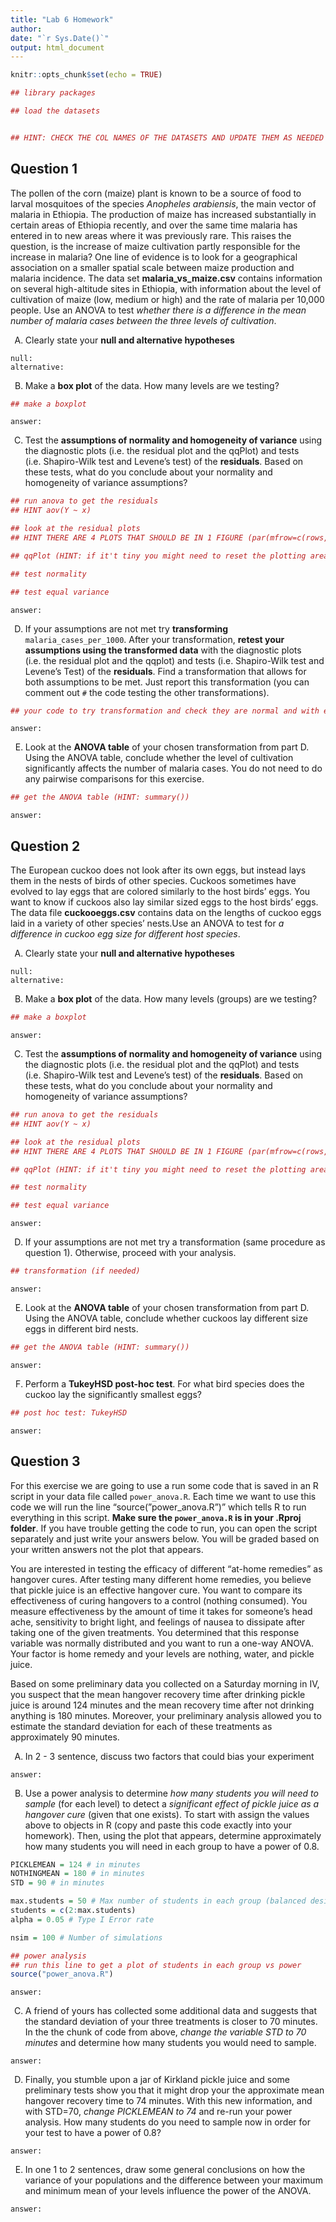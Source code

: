 ---
title: "Lab 6 Homework"
author:
date: "`r Sys.Date()`"
output: html_document
---

```{r setup, include=FALSE}
knitr::opts_chunk$set(echo = TRUE)

## library packages

```

```{r, message=FALSE}
## load the datasets


## HINT: CHECK THE COL NAMES OF THE DATASETS AND UPDATE THEM AS NEEDED
```


## Question 1  

The pollen of the corn (maize) plant is known to be a source of food to larval mosquitoes of the species *Anopheles arabiensis*, the main vector of malaria in Ethiopia. The production of maize has increased substantially in certain areas of Ethiopia recently, and over the same time malaria has entered in to new areas where it was previously rare. This raises the question, is the increase of maize cultivation partly responsible for the increase in malaria? One line of evidence is to look for a geographical association on a smaller spatial scale between maize production and malaria incidence. The data set **malaria_vs_maize.csv** contains information on several high-altitude sites in Ethiopia, with information about the level of cultivation of maize (low, medium or high) and the rate of malaria per 10,000 people. Use an ANOVA to test *whether there is a difference in the mean number of malaria cases between the three levels of cultivation*.

(A) Clearly state your **null and alternative hypotheses**  

`null:  `\
`alternative: `

(B) Make a **box plot** of the data. How many levels are we testing?    

```{r}
## make a boxplot 


```

`answer: `

(C) Test the **assumptions of normality and homogeneity of variance** using the diagnostic plots (i.e. the residual plot and the qqPlot) and tests (i.e. Shapiro-Wilk test and Levene's test) of the **residuals**. Based on these tests, what do you conclude about your normality and homogeneity of variance assumptions?   
```{r}
## run anova to get the residuals
## HINT aov(Y ~ x)

## look at the residual plots
## HINT THERE ARE 4 PLOTS THAT SHOULD BE IN 1 FIGURE (par(mfrow=c(rows, cols)))

## qqPlot (HINT: if it't tiny you might need to reset the plotting area with par)

## test normality

## test equal variance

```

`answer: `

(D) If your assumptions are not met try **transforming** `malaria_cases_per_1000`. After your transformation, **retest your assumptions using the transformed data** with the diagnostic plots (i.e. the residual plot and the qqplot) and tests (i.e. Shapiro-Wilk test and Levene's Test) of the **residuals**. Find a transformation that allows for both assumptions to be met. Just report this transformation (you can comment out `#` the code testing the other transformations).  
```{r}
## your code to try transformation and check they are normal and with equal variance


```

`answer: `

(E) Look at the **ANOVA table** of your chosen transformation from part D. Using the ANOVA table, conclude whether the level of cultivation significantly affects the number of malaria cases. You do not need to do any pairwise comparisons for this exercise.    
```{r}
## get the ANOVA table (HINT: summary())

```

`answer: `

## Question 2  

The European cuckoo does not look after its own eggs, but instead lays them in the nests of birds of other species. Cuckoos sometimes have evolved to lay eggs that are colored similarly to the host birds' eggs. You want to know if cuckoos also lay similar sized eggs to the host birds' eggs. The data file **cuckooeggs.csv** contains data on the lengths of cuckoo eggs laid in a variety of other species' nests.Use an ANOVA to test for *a difference in cuckoo egg size for different host species*. 

(A) Clearly state your **null and alternative hypotheses**   

`null: `\
`alternative: `

(B) Make a **box plot** of the data. How many levels (groups) are we testing? 
```{r}
## make a boxplot 


```

`answer: `
  
(C) Test the **assumptions of normality and homogeneity of variance** using the diagnostic plots (i.e. the residual plot and the qqPlot) and tests (i.e. Shapiro-Wilk test and Levene's test) of the **residuals**. Based on these tests, what do you conclude about your normality and homogeneity of variance assumptions?  
```{r}
## run anova to get the residuals
## HINT aov(Y ~ x)

## look at the residual plots
## HINT THERE ARE 4 PLOTS THAT SHOULD BE IN 1 FIGURE (par(mfrow=c(rows, cols)))

## qqPlot (HINT: if it't tiny you might need to reset the plotting area with par)

## test normality

## test equal variance

```

`answer: `

(D) If your assumptions are not met try a transformation (same procedure as question 1). Otherwise, proceed with your analysis. 

```{r}
## transformation (if needed)

```

`answer: `

(E) Look at the **ANOVA table** of your chosen transformation from part D. Using the ANOVA table, conclude whether cuckoos lay different size eggs in different bird nests.  
```{r}
## get the ANOVA table (HINT: summary())

```

`answer: `

(F) Perform a **TukeyHSD post-hoc test**. For what bird species does the cuckoo lay the significantly smallest eggs? 
```{r}
## post hoc test: TukeyHSD

```

`answer: `

## Question 3  

For this exercise we are going to use a run some code that is saved in an R script in your data file called `power_anova.R`. Each time we want to use this code we will run the line "source("power_anova.R")" which tells R to run everything in this script. **Make sure the `power_anova.R` is in your .Rproj folder**. If you have trouble getting the code to run, you can open the script separately and just write your answers below. You will be graded based on your written answers not the plot that appears.

You are interested in testing the efficacy of different "at-home remedies" as hangover cures. After testing many different home remedies, you believe that pickle juice is an effective hangover cure. You want to compare its effectiveness of curing hangovers to a control (nothing consumed). You measure effectiveness by the amount of time it takes for someone's head ache, sensitivity to bright light, and feelings of nausea to dissipate after taking one of the given treatments. You determined that this response variable was normally distributed and you want to run a one-way ANOVA. Your factor is home remedy and your levels are nothing, water, and pickle juice.

Based on some preliminary data you collected on a Saturday morning in IV, you suspect that the mean hangover recovery time after drinking pickle juice is around 124 minutes and the mean recovery time after not drinking anything is 180 minutes. Moreover, your preliminary analysis allowed you to estimate the standard deviation for each of these treatments as approximately 90 minutes.

(A) In 2 - 3 sentence, discuss two factors that could bias your experiment   

`answer: `

(B) Use a power analysis to determine *how many students you will need to sample* (for each level) to detect a *significant effect of pickle juice as a hangover cure* (given that one exists). To start with assign the values above to objects in R (copy and paste this code exactly into your homework). Then, using the plot that appears, determine approximately how many students you will need in each group to have a power of 0.8.
```{r, include=FALSE}
PICKLEMEAN = 124 # in minutes
NOTHINGMEAN = 180 # in minutes
STD = 90 # in minutes

max.students = 50 # Max number of students in each group (balanced design)
students = c(2:max.students)
alpha = 0.05 # Type I Error rate

nsim = 100 # Number of simulations

## power analysis
## run this line to get a plot of students in each group vs power
source("power_anova.R")
```

`answer: `

(C)  A friend of yours has collected some additional data and suggests that the standard deviation of your three treatments is closer to 70 minutes. In the the chunk of code from above, *change the variable STD to 70 minutes* and determine how many students you would need to sample.  

`answer: `

(D) Finally, you stumble upon a jar of Kirkland pickle juice and some preliminary tests show you that it might drop your the approximate mean hangover recovery time to 74 minutes. With this new information, and with STD=70, *change PICKLEMEAN to 74* and re-run your power analysis. How many students do you need to sample now in order for your test to have a power of 0.8?  

`answer: `

(E) In one 1 to 2 sentences, draw some general conclusions on how the variance of your populations and the difference between your maximum and minimum mean of your levels influence the power of the ANOVA.  

`answer: `